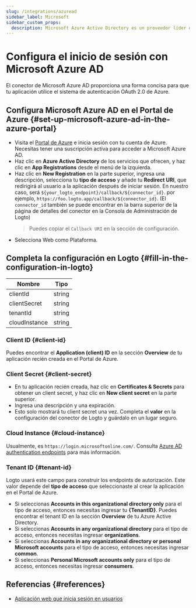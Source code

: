 ```yaml
---
slug: /integrations/azuread
sidebar_label: Microsoft
sidebar_custom_props:
  description: Microsoft Azure Active Directory es un proveedor líder de AD.
---
```



# Configura el inicio de sesión con Microsoft Azure AD

El conector de Microsoft Azure AD proporciona una forma concisa para que tu aplicación utilice el sistema de autenticación OAuth 2.0 de Azure.

<GuideTip />

## Configura Microsoft Azure AD en el Portal de Azure \{#set-up-microsoft-azure-ad-in-the-azure-portal}

- Visita el [Portal de Azure](https://portal.azure.com/#home) e inicia sesión con tu cuenta de Azure. Necesitas tener una suscripción activa para acceder a Microsoft Azure AD.
- Haz clic en **Azure Active Directory** de los servicios que ofrecen, y haz clic en **App Registrations** desde el menú de la izquierda.
- Haz clic en **New Registration** en la parte superior, ingresa una descripción, selecciona tu **tipo de acceso** y añade tu **Redirect URI**, que redirigirá al usuario a la aplicación después de iniciar sesión. En nuestro caso, será `${your_logto_endpoint}/callback/${connector_id}`. por ejemplo, `https://foo.logto.app/callback/${connector_id}`. (El `connector_id` también se puede encontrar en la barra superior de la página de detalles del conector en la Consola de Administración de Logto)
  > Puedes copiar el `Callback URI` en la sección de configuración.
- Selecciona Web como Plataforma.

## Completa la configuración en Logto \{#fill-in-the-configuration-in-logto}

| Nombre        | Tipo   |
| ------------- | ------ |
| clientId      | string |
| clientSecret  | string |
| tenantId      | string |
| cloudInstance | string |

### Client ID \{#client-id}

Puedes encontrar el **Application (client) ID** en la sección **Overview** de tu aplicación recién creada en el Portal de Azure.

### Client Secret \{#client-secret}

- En tu aplicación recién creada, haz clic en **Certificates & Secrets** para obtener un client secret, y haz clic en **New client secret** en la parte superior.
- Ingresa una descripción y una expiración.
- Esto solo mostrará tu client secret una vez. Completa el **valor** en la configuración del conector de Logto y guárdalo en un lugar seguro.

### Cloud Instance \{#cloud-instance}

Usualmente, es `https://login.microsoftonline.com/`. Consulta [Azure AD authentication endpoints](https://learn.microsoft.com/en-us/azure/active-directory/develop/authentication-national-cloud#azure-ad-authentication-endpoints) para más información.

### Tenant ID \{#tenant-id}

Logto usará este campo para construir los endpoints de autorización. Este valor depende del **tipo de acceso** que seleccionaste al crear la aplicación en el Portal de Azure.

- Si seleccionas **Accounts in this organizational directory only** para el tipo de acceso, entonces necesitas ingresar tu **\{TenantID}**. Puedes encontrar el tenant ID en la sección **Overview** de tu Azure Active Directory.
- Si seleccionas **Accounts in any organizational directory** para el tipo de acceso, entonces necesitas ingresar **organizations**.
- Si seleccionas **Accounts in any organizational directory or personal Microsoft accounts** para el tipo de acceso, entonces necesitas ingresar **common**.
- Si seleccionas **Personal Microsoft accounts only** para el tipo de acceso, entonces necesitas ingresar **consumers**.

## Referencias \{#references}

- [Aplicación web que inicia sesión en usuarios](https://docs.microsoft.com/en-us/azure/active-directory/develop/scenario-web-app-sign-user-overview)
